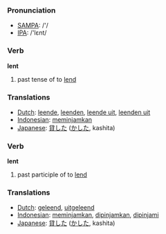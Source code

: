 === Pronunciation ===
*[[w:SAMPA|SAMPA]]: /'/
*[[w:IPA|IPA]]: /'lεnt/

=== Verb ===

'''lent'''

# past tense of to [[lend]]

=== Translations ===
*[[Dutch]]: [[leende]], [[leenden]], [[leende uit]], [[leenden uit]]
*[[Indonesian]]: [[pinjam|meminjamkan]]
*[[Japanese]]: [[貸した]] ([[かした]], kashita)

=== Verb ===

'''lent'''

# past participle of to [[lend]]

=== Translations ===
*[[Dutch]]: [[geleend]], [[uitgeleend]]
*[[Indonesian]]: [[pinjam|meminjamkan]], [[pinjam|dipinjamkan]], [[pinjam|dipinjami]]
*[[Japanese]]: [[貸した]] ([[かした]], kashita)
